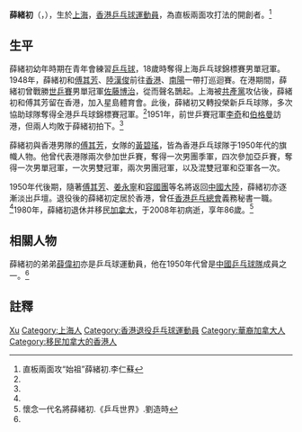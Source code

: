 {{noteTA|G1=Table Tennis}}
{{Infobox 乒乓球|
| playername= 薛緒初
| image= 
| imagesize= 
| caption =  
| fullname = 
| nicknames =  
| hrank=  
| club =  
| birthdate = 1922年
| birthplace = {{ROC}}[[上海市|上海市]]
| height = 
| weight = 
| deathdate = 2008年2月23日<ref>[http://trans.wenweipo.com/gb/paper.wenweipo.com/2008/03/07/SP0803070019.htm 港乒球王薛绪初逝世 乒总同人深表惋惜]{{dead link|date=2018年4月 |bot=InternetArchiveBot |fix-attempted=yes }}.文匯報.2008-03-07</ref>
| deathplace = {{CAN}}
| medaltemplates=
{{MedalSport | 男子[[乒乓球|乒乓球]]}}
{{MedalCountry|{{HKG-1910}}}}
{{MedalCompetition|[[世界乒乓球錦標賽|世界乒乓球錦標賽]]}}
{{MedalBronze|[[1952年世界乒乓球錦標賽|1952年 孟買]]|男子團體}}
{{MedalCompetition|[[亞洲乒乓球錦標賽|亞洲乒乓球錦標賽]]}}
{{MedalGold|1952年 新加坡|男子單打}}
{{MedalGold|1952年 新加坡|男子雙打}}
{{MedalGold|1952年 新加坡|男子團體}}
{{MedalSilver|1952年 新加坡|混合雙打}}
{{MedalGold|1954年 新加坡|男子團體}}
{{MedalGold|1957年 馬尼拉|混合雙打}}
}}

'''薛緒初'''（{{lang-en|'''Suh Sui Cho'''}}，{{bd|1922年||2008年|2月23日}}），生於[[上海|上海]]，[[香港|香港]][[乒乓球|乒乓球]][[運動員|運動員]]，為直板兩面攻打法的開創者。<ref name="Suh">直板兩面攻“始祖”薛緒初.李仁蘇</ref>

== 生平 ==
薛緒初幼年時期在青年會練習[[乒乓球|乒乓球]]，18歲時奪得上海乒乓球錦標賽男單冠軍。1948年，薛緒初和[[傅其芳|傅其芳]]、[[陸漢俊|陸漢俊]]前往[[香港|香港]]、[[南陽|南陽]]一帶打巡迴賽。在港期間，薛緒初曾戰勝[[世乒賽|世乒賽]]男單冠軍[[佐藤博治|佐藤博治]]，從而聲名鵲起。上海被[[共產黨|共產黨]]攻佔後，薛緒初和傅其芳留在香港，加入星島體育會。此後，薛緒初又轉投榮新乒乓球隊，多次協助球隊奪得全港乒乓球錦標賽冠軍。<ref name="Suh"/>1951年，前世乒賽冠軍[[李奇|李奇]]和[[伯格曼|伯格曼]]訪港，但兩人均敗于薛緒初拍下。<ref name="Suh"/>

薛緒初與香港男隊的[[傅其芳|傅其芳]]，女隊的[[黃碧瑤|黃碧瑤]]，皆為香港乒乓球隊于1950年代的旗幟人物。他曾代表港隊兩次參加世乒賽，奪得一次男團季軍，四次參加亞乒賽，奪得一次男單冠軍，一次男雙冠軍，兩次男團冠軍，以及混雙冠軍和亞軍各一次。

1950年代後期，隨著[[傅其芳|傅其芳]]、[[姜永寧|姜永寧]]和[[容國團|容國團]]等名將返回[[中國大陸|中國大陸]]，薛緒初亦逐漸淡出乒壇。退役後的薛緒初定居於香港，曾任[[香港乒乓總會|香港乒乓總會]]義務秘書一職。<ref name="Suh"/>1980年，薛緒初退休并移民[[加拿大|加拿大]]，于2008年初病逝，享年86歲。<ref>懷念一代名將薛緒初.《乒乓世界》.劉造時</ref>

== 相關人物 ==
薛緒初的弟弟[[薛偉初|薛偉初]]亦是乒乓球運動員，他在1950年代曾是[[中國國家乒乓球隊|中國乒乓球隊]]成員之一。<ref name="Suh"/>

== 註釋 ==
{{reflist}}

{{亞洲乒乓球錦標賽男子單打冠軍}}
{{亚洲乒乓球锦标赛男子双打冠军}}
{{亚洲乒乓球锦标赛混合双打冠军}}
{{亚洲乒乓球锦标赛男子团体冠军}}
{{香港乒乓球}}

{{Authority control}}
{{DEFAULTSORT:Suh}}
[[Category:薛姓|Xu]]
[[Category:上海人|Category:上海人]]
[[Category:香港退役乒乓球運動員|Category:香港退役乒乓球運動員]]
[[Category:華裔加拿大人|Category:華裔加拿大人]]
[[Category:移民加拿大的香港人|Category:移民加拿大的香港人]]